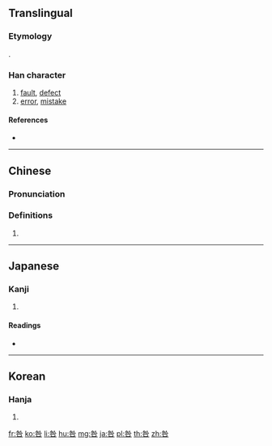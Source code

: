{{character info/new}}
==Translingual==
===Etymology===
{{Han etyl}}
{{Han compound|夂|人|口}}.
===Han character===
{{Han char|rn=30|rad=口|as=05|sn=8|four=28604|canj=HOR,HYR|ids=⿱处口 (G), ⿱⿺夂人口 (TJK)}}

# [[fault]], [[defect]]
# [[error]], [[mistake]]

====References====
* {{Han ref|kx=0185.060|dkj=03493|dj=0404.060|hdz=10607.060|uh=548E|ud=21646|bh=A953|bd=43347}}

----

==Chinese==
{{zh-forms}}

===Pronunciation===
{{zh-pron
|m=jiù
|c=gau3
|mc=y
|oc=y
|ma=
|cat=n
}}

===Definitions===
{{zh-hanzi}}

# {{rfdef|lang=zh}}

----

==Japanese==

===Kanji===
{{ja-kanji|grade=|rs=口05}}

# {{defn|lang=ja|sort=口05}}

====Readings====
* {{ja-readings|on=[[きゅう]] (kyū), [[こう]] (kō)|kun=[[とが]] (toga), [[とがめる]] (togameru)}}

----

==Korean==

===Hanja===
{{ko-hanja|hangeul=[[구]], [[고]]|rv=gu, go|mr=ku, ko}}

# {{defn|lang=ko|sort=口05}}

[[fr:咎]]
[[ko:咎]]
[[li:咎]]
[[hu:咎]]
[[mg:咎]]
[[ja:咎]]
[[pl:咎]]
[[th:咎]]
[[zh:咎]]